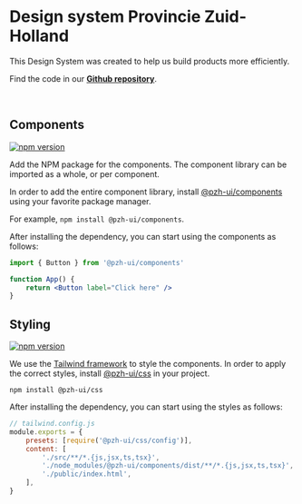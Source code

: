
<Meta title="Introduction" />

# Design system Provincie Zuid-Holland

This Design System was created to help us build products more efficiently.

Find the code in our [**Github repository**](https://github.com/Provincie-Zuid-Holland/pzh-ui).

<br />

## Components

[![npm version](https://badge.fury.io/js/@pzh-ui%2Fcomponents.svg)](https://npmjs.com/package/@pzh-ui/components)

Add the NPM package for the components. The component library can be imported as a whole, or per component.

In order to add the entire component library, install [@pzh-ui/components](https://www.npmjs.com/package/@pzh-ui/components) using your favorite package manager.

For example, `npm install @pzh-ui/components`.

After installing the dependency, you can start using the components as follows:

```jsx
import { Button } from '@pzh-ui/components'

function App() {
    return <Button label="Click here" />
}
```

## Styling

[![npm version](https://badge.fury.io/js/@pzh-ui%2Fcss.svg)](https://npmjs.com/package/@pzh-ui/css)

We use the [Tailwind framework](https://tailwindcss.com/) to style the components. In order to apply the correct styles, install [@pzh-ui/css](https://www.npmjs.com/package/@pzh-ui/css) in your project.

`npm install @pzh-ui/css`

After installing the dependency, you can start using the styles as follows:

```jsx
// tailwind.config.js
module.exports = {
    presets: [require('@pzh-ui/css/config')],
    content: [
        './src/**/*.{js,jsx,ts,tsx}',
        './node_modules/@pzh-ui/components/dist/**/*.{js,jsx,ts,tsx}',
        './public/index.html',
    ],
}
```
